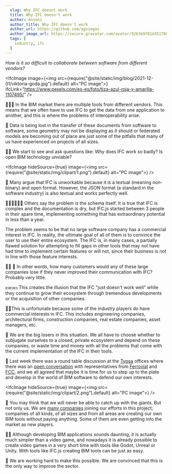 ```yaml
---
  slug: Why IFC doesnt work
  title: Why IFC doesn't work
  author: Ansoni
  author_title: Why IFC doesn't work
  author_url: https://github.com/agviegas
  author_image_url: https://secure.gravatar.com/avatar/9263b9f81d351788e46bc64000c03cb6
  tags: [
    industry, ifc
  ]
---
```


_How is it so difficult to collaborate between software from different vendors?_

<!--truncate-->


<IfcImage image={<img src={require("@site/static/img/blog/2021-12-01/viktoria-goda.jpg").default} alt="PC image"></img>} ifcLink="https://www.pexels.com/es-es/foto/tiza-azul-roja-y-amarilla-1107495/" />

🤜💥🤛 In the BIM market there are multiple tools from different vendors. This means that we often have to use IFC to get the data from one application to another, and this is where the problems of interoperability arise.

🤒 Data is being lost in the transfer of these documents from software to software, some geometry may not be displaying as it should or federated models are becoming out of place are just some of the pitfalls that many of us have experienced on projects of all sizes.

<IfcCard>🤷‍♂️ We start to see and ask questions like: Why does IFC work so badly? Is open BIM technology unviable?</IfcCard>

<IfcImage hideSource={true} image={<img src={require("@site/static/img/clipart/1.png").default} alt="PC image"></img>} />

📃 Many argue that IFC is unworkable because it is a textual (meaning non-binary) and open format. However, the JSON format (a standard in the software industry) is also textual and works perfectly well.

👨‍💻👨‍💻👨‍💻 Others say the problem is the schema itself. It is true that IFC is complex and the documentation is dry, but IFC.js started between 3 people in their spare time, implementing something that has extraordinary potential in less than a year.

The problem seems to be that no large software company has a commercial interest in IFC. In reality, the ultimate goal of all of them is to convince the user to use their entire ecosystem. The IFC is, in many cases, a partially flawed solution for attempting to fill gaps in other tools that may not have had time to implement certain features or will not, since their business is not in line with those feature interests.

<IfcCard>👨‍💼 💼 In other words, how many customers would any of these large companies lose if they never improved their communication with IFC? Probably very little.</IfcCard>

💵💵💵 This creates the illusion that the IFC "just doesn't work well" while they continue to grow their ecosystem through tremendous developments or the acquisition of other companies.

🙍‍♂️This is unfortunate because some of the industry players do have commercial interests in IFC. This includes engineering companies, architectural firms, construction companies, real estate companies, asset managers, etc.

💸 We are the big losers in this situation. We all have to choose whether to subjugate ourselves to a closed, private ecosystem and depend on these companies, or waste time and money with all the problems that come with the current implementation of the IFC in their tools.

🤝 Last week there was a round table discussion at the [Typsa](https://www.typsa.com/en/) offices where there was an [open conversation](https://teys.es/01-hackaton-typsa-ue4-actividades/) with representatives from [Ferrovial](https://www.ferrovial.com/) and [FCC](https://www.fcc.es/), and we all agreed that maybe it is time for us to step up to the plate and develop in the world of BIM software to defend our own interests.

<IfcImage hideSource={true} image={<img src={require("@site/static/img/clipart/2.png").default} alt="PC image"></img>} />

💪 You may think that we will never be able to catch up with the giants. But not only us. We are [many companies](https://ifcjs.github.io/info/docs/Contribute) joining our efforts in this project; companies of all kinds, of all sizes and from all areas are creating our own BIM tools without paying anything. Some of them are even getting into the market as new players.

👩‍💻 Although developing BIM applications sounds daunting, it is actually much simpler than a video game, and nowadays it is already possible to create video games in a very short time with tools like Godot, Unreal or Unity. With tools like IFC.js creating BIM tools can be just as easy.

<IfcCard>💛 We are working hard to make this possible. We are convinced that this is the only way to improve the sector.</IfcCard>
